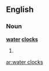 ==English==

===Noun===
'''[[water]] [[clock]]s'''

# {{plural of|[[water clock]]}}

[[ar:water clocks]]